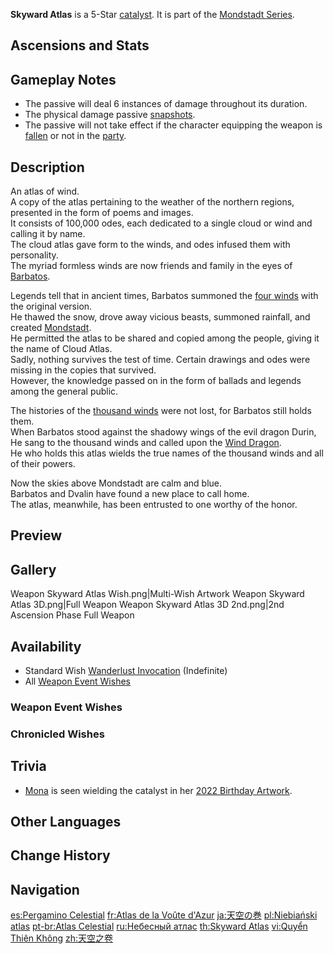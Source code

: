 {{Weapon Infobox
|title          = Sky&shy;ward At&shy;las
|id             = 14501
|image          = <gallery>
Weapon_Skyward Atlas.png|Base
Weapon_Skyward Atlas 2nd.png|2nd Ascension
</gallery>
|type           = Catalyst
|series         = Mondstadt
|releaseDate    = 2020-09-28
|quality        = 5
|base_atk       = 48
|2nd_stat_type  = ATK
|2nd_stat       = 7.2%
|obtain         = Wishes
|passive        = Wandering Clouds
|effect         = Increases Elemental DMG Bonus by (var1)%. Normal Attack hits have a 50% chance to earn the favor of the clouds. which actively seek out nearby opponents to attack for 15s, dealing (var2)% ATK DMG. Can only occur once every 30s.
|eff_rank1_var1 = 12
|eff_rank2_var1 = 15
|eff_rank3_var1 = 18
|eff_rank4_var1 = 21
|eff_rank5_var1 = 24
|eff_rank1_var2 = 160
|eff_rank2_var2 = 200
|eff_rank3_var2 = 240
|eff_rank4_var2 = 280
|eff_rank5_var2 = 320
|eff_att1       = Elemental DMG Bonus
|eff_att2       = Physical DMG
|eff_att3       = Effect Triggered by Normal Attack
}}
{{Description|A cloud atlas symbolizing [[Dvalin]] and his former master, the [[Barbatos|Anemo Archon]]. It details the winds and clouds of the northern regions and contains the powers of the sky and wind.}}
'''Skyward Atlas''' is a 5-Star [[catalyst]]. It is part of the [[Mondstadt Series]].

==Ascensions and Stats==
{{Weapon Ascensions and Stats
|ascendMat1 = Boreal Wolf's Milk Tooth
|ascendMat2 = Boreal Wolf's Cracked Tooth
|ascendMat3 = Boreal Wolf's Broken Fang
|ascendMat4 = Boreal Wolf's Nostalgia
|bossMat1   = Dead Ley Line Branch
|bossMat2   = Dead Ley Line Leaves
|bossMat3   = Ley Line Sprout
|commonMat1 = Firm Arrowhead
|commonMat2 = Sharp Arrowhead
|commonMat3 = Weathered Arrowhead
}}

==Gameplay Notes==
* The passive will deal 6 instances of damage throughout its duration.
* The physical damage passive [[Snapshotting|snapshots]].
* The passive will not take effect if the character equipping the weapon is [[fallen]] or not in the [[party]].

==Description==
An atlas of wind.<br>
A copy of the atlas pertaining to the weather of the northern regions, presented in the form of poems and images.<br>
It consists of 100,000 odes, each dedicated to a single cloud or wind and calling it by name.<br>
The cloud atlas gave form to the winds, and odes infused them with personality.<br>
The myriad formless winds are now friends and family in the eyes of [[Barbatos]].

Legends tell that in ancient times, Barbatos summoned the [[Four Winds|four winds]] with the original version.<br>
He thawed the snow, drove away vicious beasts, summoned rainfall, and created [[Mondstadt]].<br>
He permitted the atlas to be shared and copied among the people, giving it the name of Cloud Atlas.<br>
Sadly, nothing survives the test of time. Certain drawings and odes were missing in the copies that survived.<br>
However, the knowledge passed on in the form of ballads and legends among the general public.

The histories of the [[Thousand Winds|thousand winds]] were not lost, for Barbatos still holds them.<br>
When Barbatos stood against the shadowy wings of the evil dragon Durin,<br>
He sang to the thousand winds and called upon the [[Dvalin|Wind Dragon]].<br>
He who holds this atlas wields the true names of the thousand winds and all of their powers.

Now the skies above Mondstadt are calm and blue.<br>
Barbatos and Dvalin have found a new place to call home.<br>
The atlas, meanwhile, has been entrusted to one worthy of the honor.

==Preview==
{{Preview
|file    = Weapon Skyward Atlas Passive
}}

==Gallery==
<gallery>
Weapon Skyward Atlas Wish.png|Multi-Wish Artwork
Weapon Skyward Atlas 3D.png|Full Weapon
Weapon Skyward Atlas 3D 2nd.png|2nd Ascension Phase Full Weapon
</gallery>

==Availability==
*Standard Wish [[Wanderlust Invocation]] (Indefinite)
*All [[Weapon Event Wishes]]

===Weapon Event Wishes===
{{Featured}}

===Chronicled Wishes===
{{Featured|chronicled=1}}

==Trivia==
* [[Mona]] is seen wielding the catalyst in her [https://twitter.com/GenshinImpact/status/1564825556016721920 2022 Birthday Artwork].

==Other Languages==
{{Other Languages
|1_en     = Skyward Atlas
|1_zhs    = 天空之卷
|1_zhs_rm = Tiānkōng zhī Juàn
|1_zht    = 天空之卷
|1_zht_rm = Tiānkōng zhī Juàn
|1_zh_tl  = Scroll of the Sky
|1_ja     = 天空の巻
|1_ja_rm  = Tenkuu no Maki
|1_ja_tl  = Sky Volume
|1_ko     = 천공의 두루마리
|1_ko_rm  = Cheongong-ui Durumari
|1_ko_tl  = The Scroll of Sky
|1_es     = Pergamino Celestial
|1_es_tl  = Celestial Scroll
|1_fr     = Atlas de la Voûte d'Azur
|1_fr_tl  = Atlas of the Azure Vault
|1_ru     = Небесный атлас
|1_ru_tl  = Heavenly Atlas
|1_th     = Skyward Atlas
|1_vi     = Quyển Thiên Không
|1_vi_tl  = Sky Book
|1_de     = Himmelsatlas
|1_de_tl  = Sky Atlas
|1_id     = Skyward Atlas
|1_pt     = Atlas Celestial
|1_pt_tl  = Celestial Atlas
|1_tr     = Göklerin Atlası
|1_tr_tl  = The Skies' Atlas
|1_it     = Atlante celeste
|1_it_tl  = Celestial Atlas
|2_en     = Wandering Clouds
|2_zhs    = 浮游四方的灵云
|2_zhs_rm = Fúyóu Sìfāng de Língyún
|2_zht    = 浮游四方的靈雲
|2_zht_rm = Fúyóu Sìfāng de Língyún
|2_zh_tl  = Auspicious Clouds Floating In All Directions
|2_ja     = 四方浮遊する霊雲
|2_ja_rm  = Shihou Fuyuu Suru Ryou'un
|2_ja_tl  = Auspicious Clouds Floating In All Directions
|2_ko     = 사방을 떠다니는 뭉게구름
|2_ko_tl  = Cumulus Clouds that Float Everywhere
|2_es     = Nubes pasajeras
|2_es_tl  = Passenger Clouds
|2_fr     = Nuages vagabonds
|2_fr_tl  = Wandering Clouds
|2_ru     = Благословение облаков
|2_ru_tl  = Blessing of the Clouds
|2_th     = Wandering Clouds
|2_vi     = {{tt|Linh Vân|靈雲}} Phiêu Du Bốn Phương
|2_vi_tl  = Auspicious Clouds Wandering In All Directions
|2_de     = Wandernde Wolken
|2_de_tl  = Wandering Clouds
|2_id     = Wandering Clouds
|2_pt     = Nuvens Vagantes
|2_pt_tl  = 
|2_tr     = Gezgin Bulutlar
|2_tr_tl  = Wandering Clouds
|2_it     = Nuvole itineranti
|2_it_tl  = Travelling Clouds
}}

==Change History==
{{Change History|1.0}}

==Navigation==
{{Weapons by Series Navbox|series=Mondstadt}}
{{Weapon Navbox|Catalysts}}

[[es:Pergamino Celestial]]
[[fr:Atlas de la Voûte d'Azur]]
[[ja:天空の巻]]
[[pl:Niebiański atlas]]
[[pt-br:Atlas Celestial]]
[[ru:Небесный атлас]]
[[th:Skyward Atlas]]
[[vi:Quyển Thiên Không]]
[[zh:天空之卷]]